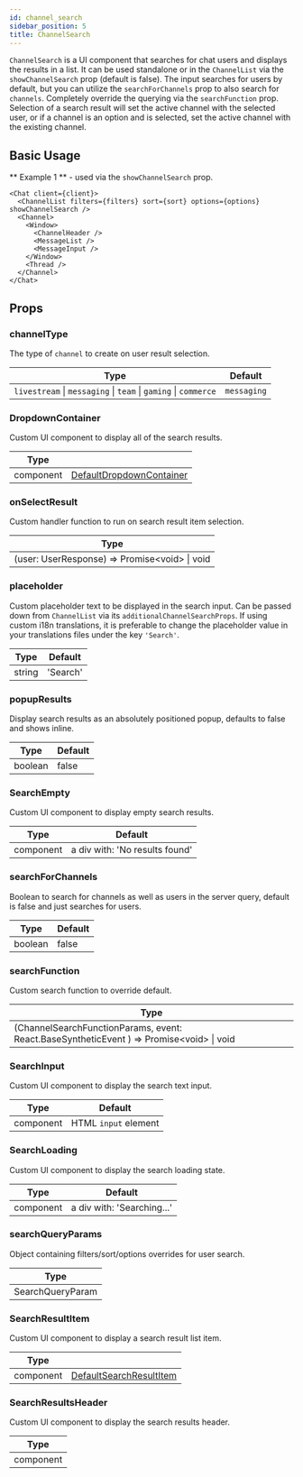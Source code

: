 ```yaml
---
id: channel_search
sidebar_position: 5
title: ChannelSearch
---
```


`ChannelSearch` is a UI component that searches for chat users and displays the results in a list. It can be used standalone or in the `ChannelList` via the `showChannelSearch` prop (default is false).
The input searches for users by default, but you can utilize the `searchForChannels` prop to also search for `channels`. Completely override the querying via the `searchFunction` prop.
Selection of a search result will set the active channel with the selected user, or if a channel is an option and is selected, set the active channel with the existing channel.

## Basic Usage

** Example 1 ** - used via the `showChannelSearch` prop.

```tsx
<Chat client={client}>
  <ChannelList filters={filters} sort={sort} options={options} showChannelSearch />
  <Channel>
    <Window>
      <ChannelHeader />
      <MessageList />
      <MessageInput />
    </Window>
    <Thread />
  </Channel>
</Chat>
```

## Props

### channelType

The type of `channel` to create on user result selection.

| Type                                                            | Default     |
| --------------------------------------------------------------- | ----------- |
| `livestream` \| `messaging` \| `team` \| `gaming` \| `commerce` | `messaging` |

### DropdownContainer

Custom UI component to display all of the search results.

| Type      |                                                                                                                                       |
| --------- | ------------------------------------------------------------------------------------------------------------------------------------- |
| component | [DefaultDropdownContainer](https://github.com/GetStream/stream-chat-react/blob/master/src/components/ChannelSearch/SearchResults.tsx) |

### onSelectResult

Custom handler function to run on search result item selection.

| Type                                            |
| ----------------------------------------------- |
| (user: UserResponse) => Promise\<void\> \| void |

### placeholder

Custom placeholder text to be displayed in the search input. Can be passed down from `ChannelList` via its `additionalChannelSearchProps`. If using custom i18n translations, it is preferable to change the placeholder value in your translations files under the key `'Search'`.

| Type   | Default  |
| ------ | -------- |
| string | 'Search' |

### popupResults

Display search results as an absolutely positioned popup, defaults to false and shows inline.

| Type    | Default |
| ------- | ------- |
| boolean | false   |

### SearchEmpty

Custom UI component to display empty search results.

| Type      | Default                        |
| --------- | ------------------------------ |
| component | a div with: 'No results found' |

### searchForChannels

Boolean to search for channels as well as users in the server query, default is false and just searches for users.

| Type    | Default |
| ------- | ------- |
| boolean | false   |

### searchFunction

Custom search function to override default.

| Type                                                                                        |
| ------------------------------------------------------------------------------------------- |
| (ChannelSearchFunctionParams, event: React.BaseSyntheticEvent ) =\> Promise\<void\> \| void |

### SearchInput

Custom UI component to display the search text input.

| Type      | Default              |
| --------- | -------------------- |
| component | HTML `input` element |

### SearchLoading

Custom UI component to display the search loading state.

| Type      | Default                    |
| --------- | -------------------------- |
| component | a div with: 'Searching...' |

### searchQueryParams

Object containing filters/sort/options overrides for user search.

| Type             |
| ---------------- |
| SearchQueryParam |

### SearchResultItem

Custom UI component to display a search result list item.

| Type      |                                                                                                                                      |
| --------- | ------------------------------------------------------------------------------------------------------------------------------------ |
| component | [DefaultSearchResultItem](https://github.com/GetStream/stream-chat-react/blob/master/src/components/ChannelSearch/SearchResults.tsx) |

### SearchResultsHeader

Custom UI component to display the search results header.

| Type      |
| --------- |
| component |
